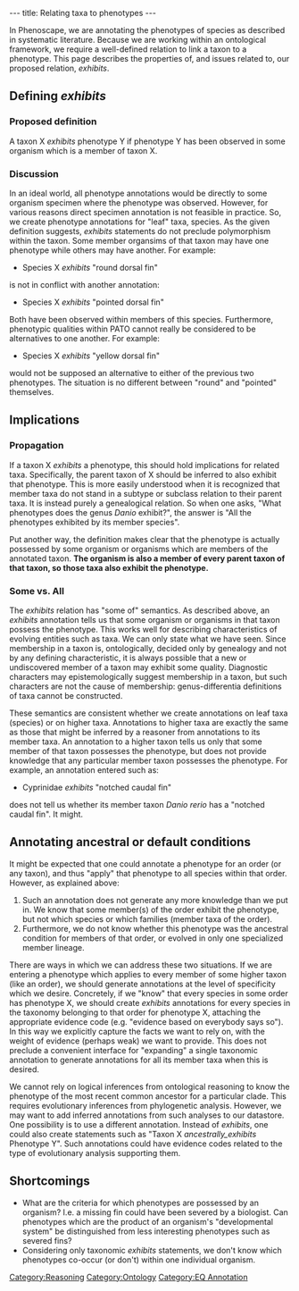 ---
title: Relating taxa to phenotypes
---

In Phenoscape, we are annotating the phenotypes of species as described in systematic literature.  Because we are working within an ontological framework, we require a well-defined relation to link a taxon to a phenotype.  This page describes the properties of, and issues related to, our proposed relation, ''exhibits''.

==Defining ''exhibits''==
===Proposed definition===
A taxon X ''exhibits'' phenotype Y if phenotype Y has been observed in some organism which is a member of taxon X.
===Discussion===
In an ideal world, all phenotype annotations would be directly to some organism specimen where the phenotype was observed.  However, for various reasons direct specimen annotation is not feasible in practice.  So, we create phenotype annotations for "leaf" taxa, species.  As the given definition suggests, ''exhibits'' statements do not preclude polymorphism within the taxon.  Some member organsims of that taxon may have one phenotype while others may have another.  For example:
* Species X ''exhibits'' "round dorsal fin"
is not in conflict with another annotation:
* Species X ''exhibits'' "pointed dorsal fin"
Both have been observed within members of this species.  Furthermore, phenotypic qualities within PATO cannot really be considered to be alternatives to one another.  For example:
* Species X ''exhibits'' "yellow dorsal fin"
would not be supposed an alternative to either of the previous two phenotypes.  The situation is no different between "round" and "pointed" themselves.
==Implications==
===Propagation===
If a taxon X ''exhibits'' a phenotype, this should hold implications for related taxa.  Specifically, the parent taxon of X should be inferred to also exhibit that phenotype.  This is more easily understood when it is recognized that member taxa do not stand in a subtype or subclass relation to their parent taxa.  It is instead purely a genealogical relation.  So when one asks, "What phenotypes does the genus ''Danio'' exhibit?", the answer is "All the phenotypes exhibited by its member species".

Put another way, the definition makes clear that the phenotype is actually possessed by some organism or organisms which are members of the annotated taxon.  '''The organism is also a member of every parent taxon of that taxon, so those taxa also exhibit the phenotype.'''
===Some vs. All===
The ''exhibits'' relation has "some of" semantics.  As described above, an ''exhibits'' annotation tells us that some organism or organisms in that taxon possess the phenotype.  This works well for describing characteristics of evolving entities such as taxa.  We can only state what we have seen.  Since membership in a taxon is, ontologically, decided only by genealogy and not by any defining characteristic, it is always possible that a new or undiscovered member of a taxon may exhibit some quality.  Diagnostic characters may epistemologically suggest membership in a taxon, but such characters are not the cause of membership: genus-differentia definitions of taxa cannot be constructed.

These semantics are consistent whether we create annotations on leaf taxa (species) or on higher taxa.  Annotations to higher taxa are exactly the same as those that might be inferred by a reasoner from annotations to its member taxa.  An annotation to a higher taxon tells us only that some member of that taxon possesses the phenotype, but does not provide knowledge that any particular member taxon possesses the phenotype.  For example, an annotation entered such as:
* Cyprinidae ''exhibits'' "notched caudal fin"
does not tell us whether its member taxon ''Danio rerio'' has a "notched caudal fin".  It might.
==Annotating ancestral or default conditions==
It might be expected that one could annotate a phenotype for an order (or any taxon), and thus "apply" that phenotype to all species within that order.  However, as explained above:
#Such an annotation does not generate any more knowledge than we put in.  We know that some member(s) of the order exhibit the phenotype, but not which species or which families (member taxa of the order).
#Furthermore, we do not know whether this phenotype was the ancestral condition for members of that order, or evolved in only one specialized member lineage.
There are ways in which we can address these two situations.  If we are entering a phenotype which applies to every member of some higher taxon (like an order), we should generate annotations at the level of specificity which we desire.  Concretely, if we "know" that every species in some order has phenotype X, we should create ''exhibits'' annotations for every species in the taxonomy belonging to that order for phenotype X, attaching the appropriate evidence code (e.g. "evidence based on everybody says so").  In this way we explicitly capture the facts we want to rely on, with the weight of evidence (perhaps weak) we want to provide.  This does not preclude a convenient interface for "expanding" a single taxonomic annotation to generate annotations for all its member taxa when this is desired.

We cannot rely on logical inferences from ontological reasoning to know the phenotype of the most recent common ancestor for a particular clade.  This requires evolutionary inferences from phylogenetic analysis.  However, we may want to add inferred annotations from such analyses to our datastore.  One possibility is to use a different annotation.  Instead of ''exhibits'', one could also create statements such as "Taxon X ''ancestrally_exhibits'' Phenotype Y".  Such annotations could have evidence codes related to the type of evolutionary analysis supporting them.

==Shortcomings==
* What are the criteria for which phenotypes are possessed by an organism?  I.e. a missing fin could have been severed by a biologist.  Can phenotypes which are the product of an organism's "developmental system" be distinguished from less interesting phenotypes such as severed fins?
* Considering only taxonomic ''exhibits'' statements, we don't know which phenotypes co-occur (or don't) within one individual organism.

[[Category:Reasoning]]
[[Category:Ontology]]
[[Category:EQ Annotation]]
